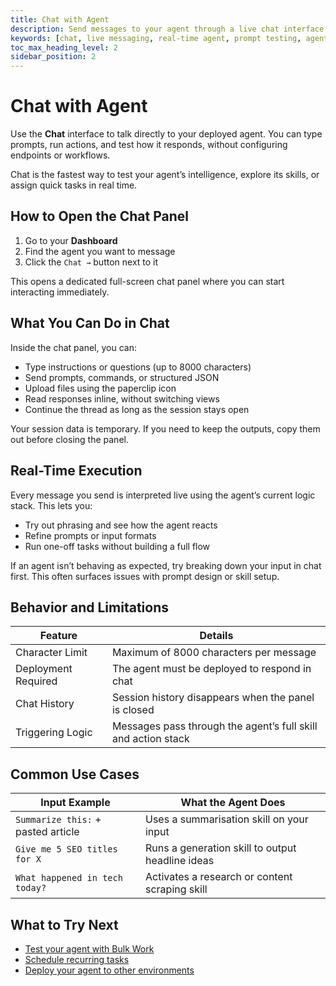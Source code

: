 ```yaml
---
title: Chat with Agent
description: Send messages to your agent through a live chat interface. Perfect for quick tasks, prompt testing, or direct interaction.
keywords: [chat, live messaging, real-time agent, prompt testing, agent interaction]
toc_max_heading_level: 2
sidebar_position: 2
---
```


# Chat with Agent

Use the **Chat** interface to talk directly to your deployed agent. You can type prompts, run actions, and test how it responds, without configuring endpoints or workflows.

<InfoCallout title="When to use chat">
Chat is the fastest way to test your agent’s intelligence, explore its skills, or assign quick tasks in real time.
</InfoCallout>

<Spacer size="md" />

## How to Open the Chat Panel

1. Go to your **Dashboard**
2. Find the agent you want to message
3. Click the `Chat →` button next to it

This opens a dedicated full-screen chat panel where you can start interacting immediately.

<Spacer size="md" />

## What You Can Do in Chat

Inside the chat panel, you can:

- Type instructions or questions (up to 8000 characters)
- Send prompts, commands, or structured JSON
- Upload files using the paperclip icon
- Read responses inline, without switching views
- Continue the thread as long as the session stays open
<WarningCallout title="Chat history isn't saved after closing">
Your session data is temporary. If you need to keep the outputs, copy them out before closing the panel.
</WarningCallout>

<Spacer size="md" />

## Real-Time Execution

Every message you send is interpreted live using the agent’s current logic stack. This lets you:

- Try out phrasing and see how the agent reacts
- Refine prompts or input formats
- Run one-off tasks without building a full flow
<TipCallout title="Helpful for debugging">
If an agent isn’t behaving as expected, try breaking down your input in chat first. This often surfaces issues with prompt design or skill setup.
</TipCallout>
<Spacer size="md" />

## Behavior and Limitations

| Feature                | Details                                                           |
|------------------------|-------------------------------------------------------------------|
| Character Limit        | Maximum of 8000 characters per message                            |
| Deployment Required    | The agent must be deployed to respond in chat                    |
| Chat History           | Session history disappears when the panel is closed              |
| Triggering Logic       | Messages pass through the agent’s full skill and action stack     |

<Spacer size="md" />

## Common Use Cases

| Input Example                      | What the Agent Does                               |
|-----------------------------------|----------------------------------------------------|
| `Summarize this:` + pasted article | Uses a summarisation skill on your input          |
| `Give me 5 SEO titles for X`       | Runs a generation skill to output headline ideas  |
| `What happened in tech today?`     | Activates a research or content scraping skill     |

<Spacer size="md" />

## What to Try Next

- [Test your agent with Bulk Work](/docs/agent-collaboration/agent-bulk-work)
- [Schedule recurring tasks](/docs/agent-collaboration/agent-work-schedule)
- [Deploy your agent to other environments](/docs/agent-deployments/overview)
